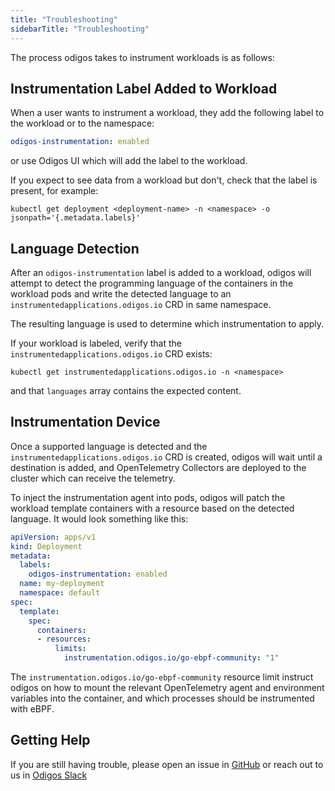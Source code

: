 ```yaml
---
title: "Troubleshooting"
sidebarTitle: "Troubleshooting"
---
```


The process odigos takes to instrument workloads is as follows:

## Instrumentation Label Added to Workload

When a user wants to instrument a workload, they add the following label to the workload or to the namespace:

```yaml
odigos-instrumentation: enabled
```

or use Odigos UI which will add the label to the workload.

If you expect to see data from a workload but don't, check that the label is present, for example:

```shell
kubectl get deployment <deployment-name> -n <namespace> -o jsonpath='{.metadata.labels}'
```

## Language Detection

After an `odigos-instrumentation` label is added to a workload, odigos will attempt to detect the programming language
of the containers in the workload pods and write the detected language to an `instrumentedapplications.odigos.io` CRD in same namespace.

The resulting language is used to determine which instrumentation to apply.

If your workload is labeled, verify that the `instrumentedapplications.odigos.io` CRD exists:

```shell
kubectl get instrumentedapplications.odigos.io -n <namespace>
```

and that `languages` array contains the expected content.

## Instrumentation Device

Once a supported language is detected and the `instrumentedapplications.odigos.io` CRD is created,
odigos will wait until a destination is added, and OpenTelemetry Collectors are deployed to the cluster which can receive the telemetry.

To inject the instrumentation agent into pods, odigos will patch the workload template containers with a resource based on the detected language. It would look something like this:

```yaml
apiVersion: apps/v1
kind: Deployment
metadata:
  labels:
    odigos-instrumentation: enabled
  name: my-deployment
  namespace: default
spec:
  template:
    spec:
      containers:
      - resources:
          limits:
            instrumentation.odigos.io/go-ebpf-community: "1"
```

The `instrumentation.odigos.io/go-ebpf-community` resource limit instruct odigos on how to mount the relevant OpenTelemetry agent and environment variables into the container, 
and which processes should be instrumented with eBPF.

## Getting Help

If you are still having trouble, please open an issue in [GitHub](https://github.com/keyval-dev/odigos) or reach out to us in [Odigos Slack](https://join.slack.com/t/odigos/shared_invite/zt-24u91yknm-0fLXu6qnqYfNHS_GSUgTJw)


